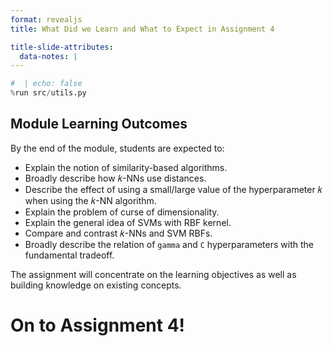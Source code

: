 ```yaml
---
format: revealjs
title: What Did we Learn and What to Expect in Assignment 4

title-slide-attributes:
  data-notes: |
---
```


```python
#  | echo: false
%run src/utils.py
```

## Module Learning Outcomes

By the end of the module, students are expected to:

- Explain the notion of similarity-based algorithms.
- Broadly describe how 𝑘-NNs use distances.
- Describe the effect of using a small/large value of the hyperparameter 𝑘 when using the 𝑘-NN algorithm.
- Explain the problem of curse of dimensionality.
- Explain the general idea of SVMs with RBF kernel.
- Compare and contrast 𝑘-NNs and SVM RBFs.
- Broadly describe the relation of `gamma` and `C` hyperparameters with the fundamental tradeoff.

:::{.notes}
The assignment will concentrate on the learning objectives as well as building knowledge on existing concepts. 
:::


# On to Assignment 4!